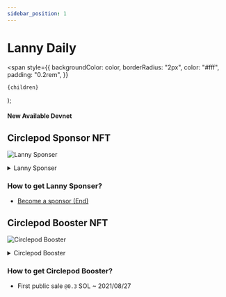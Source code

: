 ```yaml
---
sidebar_position: 1
---
```


# Lanny Daily

  <span
    style={{
      backgroundColor: color,
      borderRadius: "2px",
      color: "#fff",
      padding: "0.2rem",
    }}
  >
    {children}
  </span>
);

#### New Available <Highlight color="#25c2a0">Devnet</Highlight>

## Circlepod Sponsor NFT

![Lanny Sponser](/img/nfts/sponsor_lanny.png)

<details>
  <summary>Lanny Sponser</summary>
  <div>
    <summary>
      Lanny came to the big city alone. Although he felt overwhelmed, he was
      able to gradually settle in the new environment because of the many
      assistances from the society. It belongs to Lanny's adventure story, which
      is about to unfold...
    </summary>
  </div>
</details>

### How to get **Lanny Sponser**?

- [Become a sponsor (End)](/docs/sponsor)

## Circlepod Booster NFT

![Circlepod Booster](/img/nfts/booster.png)

<details>
  <summary>Circlepod Booster</summary>
  <div>
    <summary>
      Lanny accidentally opened the door of Circlepod one day and discovered
      that he had another name at the Circlepod — Magellan, which is different
      from the original world. Everything here will be recorded and sent to the
      blockchain. Lanny, who has a strong curiosity, or should be called
      Magellan, decides to check it out after get off work
    </summary>
  </div>
</details>

### How to get **Circlepod Booster**?

- First public sale `@0.3` SOL ~ 2021/08/27
